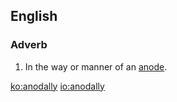 ==English==

===Adverb===
{{en-adv}}

# In the way or manner of an [[anode]].

[[ko:anodally]]
[[io:anodally]]